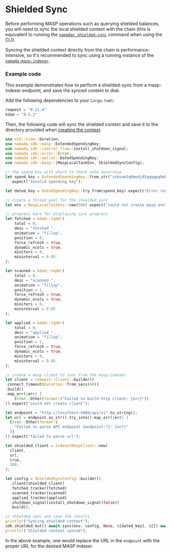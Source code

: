 # Shielded Sync

Before performing MASP operations such as querying shielded balances, you will need to sync the local shielded context with the chain (this 
is equivalent to running the [`namadac shielded-sync`](../../users/shielded-accounts/shielded-sync.mdx) command when using the CLI).  

Syncing the shielded context directly from the chain is performance-intensive, so it's recommended to sync using a running 
instance of the [`namada-masp-indexer`](https://github.com/anoma/namada-masp-indexer).

### Example code

This example demonstrates how to perform a shielded-sync from a masp-indexer endpoint, and save the synced context to disk.  

Add the following dependencies to your `Cargo.toml`:
```rust
reqwest = "0.11.4"
kdam = "0.5.2"
```

Then, the following code will sync the shielded context and save it to the directory provided when [creating the context](./context.mdx).

```rust
use std::time::Duration;
use namada_sdk::masp::ExtendedSpendingKey;
use namada_sdk::control_flow::install_shutdown_signal;
use namada_sdk::error::Error;
use namada_sdk::wallet::DatedSpendingKey;
use namada_sdk::masp::{MaspLocalTaskEnv, ShieldedSyncConfig};

// the spend key with which to check note ownership
let spend_key = ExtendedSpendingKey::from_str("zsknam1q0medj45qqqqpq9wh90qd9c7d9f7n5xxn89h6dl54k0jfmucwn4yk7nykxwcrjmk4ylkdnlnn3wkkd9f3ul3nyw8hv5wlsfgklzr5ghzk2spzzwm05csvl2s3rn0aq7f9w4z7guul682yrw4hsmren2k2lgdp003uuj00lsd8nlevc8n32sz6j350up209980c04qdqcu97vh5476xv423k6jp58qn7hqjf9nvsvk8p8g5yfmqguu039q34c2euzhcpnca7vpp4pelqu6y87k")
  .expect("Invalid spending key");

let dated_key = DatedSpendingKey::try_from(spend_key).expect("Error reading spend key");

// create a thread pool for the shielded sync
let env = MaspLocalTaskEnv::new(500).expect("could not create masp env");

// progress bars for displaying sync progress
let fetched = kdam::tqdm!(
    total = 0,
    desc = "fetched ",
    animation = "fillup",
    position = 0,
    force_refresh = true,
    dynamic_ncols = true,
    miniters = 0,
    mininterval = 0.05
);

let scanned = kdam::tqdm!(
    total = 0,
    desc = "scanned ",
    animation = "fillup",
    position = 1,
    force_refresh = true,
    dynamic_ncols = true,
    miniters = 0,
    mininterval = 0.05
);

let applied = kdam::tqdm!(
    total = 0,
    desc = "applied ",
    animation = "fillup",
    position = 2,
    force_refresh = true,
    dynamic_ncols = true,
    miniters = 0,
    mininterval = 0.05
);

// create a masp client to sync from the masp-indexer
let client = reqwest::Client::builder()
.connect_timeout(Duration::from_secs(60))
.build()
.map_err(|err| {
    Error::Other(format!("Failed to build http client: {err}"))
}).expect("could not create client");

let endpoint = "http://localhost:5000/api/v1".to_string();
let url = endpoint.as_str().try_into().map_err(|err| {
  Error::Other(format!(
    "Failed to parse API endpoint {endpoint:?}: {err}"
  ))
}).expect("failed to parse url");

let shielded_client = IndexerMaspClient::new(
  client,
  url,
  true,
  100,
);

let config = ShieldedSyncConfig::builder()
  .client(shielded_client)
  .fetched_tracker(fetched)
  .scanned_tracker(scanned)
  .applied_tracker(applied)
  .shutdown_signal(install_shutdown_signal(false))
  .build();

// shielded sync and save the results
println!("Syncing shielded context");
sdk.shielded_mut().await.sync(env, config, None, &[dated_key], &[]).await.expect("Could not sync shielded context");
println!("Shielded context synced");
```

In the above example, one would replace the URL in the `endpoint` with the proper URL for the desired MASP indexer.
